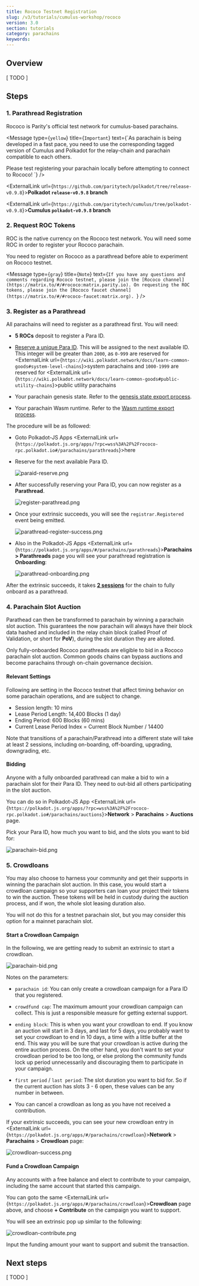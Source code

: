 ```yaml
---
title: Rococo Testnet Registration
slug: /v3/tutorials/cumulus-workshop/rococo
version: 3.0 
section: tutorials
category: parachains
keywords:
---
```


## Overview

[ TODO ]

## Steps 
### 1. Parathread Registration

Rococo is Parity's official test network for cumulus-based parachains.

<Message
  type={`yellow`}
  title={`Important`}
  text={`As parachain is being developed in a fast pace, you need to use the
  corresponding tagged version of Cumulus and Polkadot for the relay-chain and parachain
  compatible to each others.
  
  Please test registering your parachain locally before attempting to connect to Rococo!
  `}
/>

<ExternalLink url={`https://github.com/paritytech/polkadot/tree/release-v0.9.8`}>**Polkadot `release-v0.9.8` branch**</ExternalLink>

<ExternalLink url={`https://github.com/paritytech/cumulus/tree/polkadot-v0.9.8`}>**Cumulus `polkadot-v0.9.8` branch**</ExternalLink>

### 2. Request ROC Tokens

ROC is the native currency on the Rococo test network. You will need some ROC in order to
register your Rococo parachain.

You need to register on Rococo as a parathread before able to experiment on Rococo testnet.

<Message
  type={`gray`}
  title={`Note`}
  text={`If you have any questions and comments regarding Rococo testnet, please join the
  [Rococo channel](https://matrix.to/#/#rococo:matrix.parity.io).
  On requesting the ROC tokens, please join the [Rococo faucet channel](https://matrix.to/#/#rococo-faucet:matrix.org).
  `}
/>

### 3. Register as a Parathread

All parachains will need to register as a parathread first. You will need:

- **5 ROCs** deposit to register a Para ID.

- [Reserve a unique Para ID](en/2-relay-chain/2-reserve). This will be assigned to the next
  available ID. This integer will be greater than `2000`, as `0-999` are reserved for
  <ExternalLink url={`https://wiki.polkadot.network/docs/learn-common-goods#system-level-chains`}>system parachains </ExternalLink>
  and `1000-1999` are reserved for <ExternalLink url={`https://wiki.polkadot.network/docs/learn-common-goods#public-utility-chains`}>public utility parachains</ExternalLink>

- Your parachain genesis state. Refer to the
  [genesis state export process](en/3-parachains/1-launch.md#generate-parachain-genesis-state).

- Your parachain Wasm runtime. Refer to the
  [Wasm runtime export process](en/3-parachains/1-launch.md#obtain-wasm-runtime-validation-function).

The procedure will be as followed:

- Goto Polkadot-JS Apps <ExternalLink url={`https://polkadot.js.org/apps/?rpc=wss%3A%2F%2Frococo-rpc.polkadot.io#/parachains/parathreads`}>here</ExternalLink>

- Reserve for the next available Para ID.

  ![paraid-reserve.png](../../../../../src/images/tutorials/09-cumulus-workshop/paraid-reserve.png)

- After successfully reserving your Para ID, you can now register as a **Parathread**.

  ![register-parathread.png](../../../../../src/images/tutorials/09-cumulus-workshop/register-parathread.png)

- Once your extrinsic succeeds, you will see the `registrar.Registered` event being emitted.

  ![parathread-register-success.png](../../../../../src/images/tutorials/09-cumulus-workshop/parathread-register-success.png)

- Also in the Polkadot-JS Apps <ExternalLink url={`https://polkadot.js.org/apps/#/parachains/parathreads`}>**Parachains > Parathreads** page</ExternalLink>
  you will see your parathread registration is **Onboarding**:

  ![parathread-onboarding.png](../../../../../src/images/tutorials/09-cumulus-workshop/parathread-onboarding.png)

After the extrinsic succeeds, it takes [**2 sessions**](#relevant-settings) for the chain to
fully onboard as a parathread.

### 4. Parachain Slot Auction

Parathead can then be transformed to parachain by winning a parachain slot auction. This guarantees
the now parachain will always have their block data hashed and included in the relay chain block
(called Proof of Validation, or short for **PoV**), during the slot duration they are alloted.

Only fully-onboarded Rococo parathreads are eligible to bid in a Rococo parachain slot auction. Common
goods chains can bypass auctions and become parachains through on-chain governance decision.

#### Relevant Settings

Following are setting in the Rococo testnet that affect timing behavior on some parachain operations,
and are subject to change.

- Session length: 10 mins
- Lease Period Length: 14,400 Blocks (1 day)
- Ending Period: 600 Blocks (60 mins)
- Current Lease Period Index = Current Block Number / 14400

Note that transitions of a parachain/Parathread into a different state will take at least 2 sessions,
including on-boarding, off-boarding, upgrading, downgrading, etc.

#### Bidding

Anyone with a fully onboarded parathread can make a bid to win a parachain slot for their Para ID.
They need to out-bid all others participating in the slot auction.

You can do so in Polkadot-JS App <ExternalLink url={`https://polkadot.js.org/apps/?rpc=wss%3A%2F%2Frococo-rpc.polkadot.io#/parachains/auctions`}>**Network** > **Parachains** > **Auctions** page</ExternalLink>.

Pick your Para ID, how much you want to bid, and the slots you want to bid for:

![parachain-bid.png](../../../../../src/images/tutorials/09-cumulus-workshop/parachain-bid.png)

### 5. Crowdloans

You may also choose to harness your community and get their supports in winning the parachain
slot auction. In this case, you would start a crowdloan campaign so your supporters can
loan your project their tokens to win the auction. These tokens will be held in custody during the
auction process, and if won, the whole slot leasing duration also.

You will not do this for a testnet parachain slot, but you may consider this option for a mainnet
parachain slot.

#### Start a Crowdloan Campaign

In the following, we are getting ready to submit an extrinsic to start a crowdloan.

![parachain-bid.png](../../../../../src/images/tutorials/09-cumulus-workshop/parachain-crowdloan.png)

Notes on the parameters:

- `parachain id`: You can only create a crowdloan campaign for a Para ID that you registered.

- `crowdfund cap`: The maximum amount your crowdloan campaign can collect. This is just a responsible
  measure for getting external support.

- `ending block`: This is when you want your crowdloan to end. If you know an auction will start in
  3 days, and last for 5 days, you probably want to set your crowdloan to end in 10 days, a time with
  a little buffer at the end. This way you will be sure that your crowdloan is active during the
  entire auction process. On the other hand, you don't want to set your crowdloan period to be too
  long, or else prolong the community funds lock up period unnecessarily and discouraging them to
  participate in your campaign.

- `first period` / `last period`: The slot duration you want to bid for. So if the current auction
  has slots 3 - 6 open, these values can be any number in between.

- You can cancel a crowdloan as long as you have not received a contribution.

If your extrinsic succeeds, you can see your new crowdloan entry in
<ExternalLink url={`https://polkadot.js.org/apps/#/parachains/crowdloan`}>**Network** > **Parachains** > **Crowdloan** page</ExternalLink>:

![crowdloan-success.png](../../../../../src/images/tutorials/09-cumulus-workshop/crowdloan-success.png)

#### Fund a Crowdloan Campaign

Any accounts with a free balance and elect to contribute to your campaign, including the
same account that started this campaign.

You can goto the same <ExternalLink url={`https://polkadot.js.org/apps/#/parachains/crowdloan`}>**Crowdloan** page</ExternalLink> above, and choose **+ Contribute** on the campaign you want to support.

You will see an extrinsic pop up similar to the following:

![crowdloan-contribute.png](../../../../../src/images/tutorials/09-cumulus-workshop/crowdloan-contribute.png)

Input the funding amount your want to support and submit the transaction.

## Next steps 

[ TODO ]